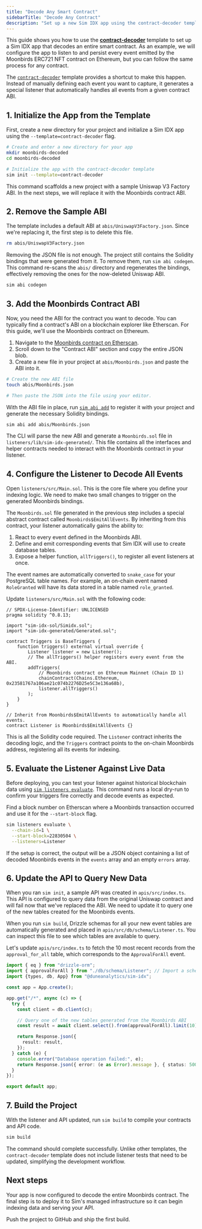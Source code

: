 ```yaml
---
title: "Decode Any Smart Contract"
sidebarTitle: "Decode Any Contract"
description: "Set up a new Sim IDX app using the contract-decoder template to decode all events and functions from any smart contract."
---
```


This guide shows you how to use the [**contract-decoder**](/idx/resources/templates) template to set up a Sim IDX app that decodes an entire smart contract. As an example, we will configure the app to listen to and persist every event emitted by the Moonbirds ERC721 NFT contract on Ethereum, but you can follow the same process for any contract.

The [`contract-decoder`](https://github.com/duneanalytics/sim-idx-example-contract-decoder) template provides a shortcut to make this happen. Instead of manually defining each event you want to capture, it generates a special listener that automatically handles all events from a given contract ABI.

## 1. Initialize the App from the Template

First, create a new directory for your project and initialize a Sim IDX app using the `--template=contract-decoder` flag.

```bash
# Create and enter a new directory for your app
mkdir moonbirds-decoded
cd moonbirds-decoded

# Initialize the app with the contract-decoder template
sim init --template=contract-decoder
```

This command scaffolds a new project with a sample Uniswap V3 Factory ABI. In the next steps, we will replace it with the Moonbirds contract ABI.

## 2. Remove the Sample ABI

The template includes a default ABI at `abis/UniswapV3Factory.json`. Since we're replacing it, the first step is to delete this file.

```bash
rm abis/UniswapV3Factory.json
```

Removing the JSON file is not enough. The project still contains the Solidity bindings that were generated from it. To remove them, run `sim abi codegen`. This command re-scans the `abis/` directory and regenerates the bindings, effectively removing the ones for the now-deleted Uniswap ABI.

```bash
sim abi codegen
```

## 3. Add the Moonbirds Contract ABI

Now, you need the ABI for the contract you want to decode. You can typically find a contract's ABI on a blockchain explorer like Etherscan. For this guide, we'll use the Moonbirds contract on Ethereum.

1.  Navigate to the [Moonbirds contract on Etherscan](https://etherscan.io/address/0x23581767a106ae21c074b2276D25e5C3e136a68b#code).
2.  Scroll down to the "Contract ABI" section and copy the entire JSON blob.
3.  Create a new file in your project at `abis/Moonbirds.json` and paste the ABI into it.

```bash
# Create the new ABI file
touch abis/Moonbirds.json

# Then paste the JSON into the file using your editor.
```

With the ABI file in place, run [`sim abi add`](/idx/cli#sim-abi-add-<file-path>) to register it with your project and generate the necessary Solidity bindings.

```bash
sim abi add abis/Moonbirds.json
```

The CLI will parse the new ABI and generate a `Moonbirds.sol` file in `listeners/lib/sim-idx-generated/`. This file contains all the interfaces and helper contracts needed to interact with the Moonbirds contract in your listener.

## 4. Configure the Listener to Decode All Events

Open `listeners/src/Main.sol`. This is the core file where you define your indexing logic. We need to make two small changes to trigger on the generated Moonbirds bindings.

The `Moonbirds.sol` file generated in the previous step includes a special abstract contract called `Moonbirds$EmitAllEvents`. By inheriting from this contract, your listener automatically gains the ability to:
1.  React to every event defined in the Moonbirds ABI.
2.  Define and emit corresponding events that Sim IDX will use to create database tables.
3.  Expose a helper function, `allTriggers()`, to register all event listeners at once.

The event names are automatically converted to `snake_case` for your PostgreSQL table names. For example, an on-chain event named `RoleGranted` will have its data stored in a table named `role_granted`.

Update `listeners/src/Main.sol` with the following code:

```solidity Main.sol
// SPDX-License-Identifier: UNLICENSED
pragma solidity ^0.8.13;

import "sim-idx-sol/Simidx.sol";
import "sim-idx-generated/Generated.sol";

contract Triggers is BaseTriggers {
    function triggers() external virtual override {
        Listener listener = new Listener();
        // The allTriggers() helper registers every event from the ABI.
        addTriggers(
            // Moonbirds contract on Ethereum Mainnet (Chain ID 1)
            chainContract(Chains.Ethereum, 0x23581767a106ae21c074b2276D25e5C3e136a68b),
            listener.allTriggers()
        );
    }
}

// Inherit from Moonbirds$EmitAllEvents to automatically handle all events.
contract Listener is Moonbirds$EmitAllEvents {}
```

This is all the Solidity code required. The `Listener` contract inherits the decoding logic, and the `Triggers` contract points to the on-chain Moonbirds address, registering all its events for indexing.

## 5. Evaluate the Listener Against Live Data

Before deploying, you can test your listener against historical blockchain data using [`sim listeners evaluate`](/idx/cli#sim-listeners-evaluate). This command runs a local dry-run to confirm your triggers fire correctly and decode events as expected.

Find a block number on Etherscan where a Moonbirds transaction occurred and use it for the `--start-block` flag.

```bash
sim listeners evaluate \
  --chain-id=1 \
  --start-block=22830504 \
  --listeners=Listener
```

If the setup is correct, the output will be a JSON object containing a list of decoded Moonbirds events in the `events` array and an empty `errors` array.

## 6. Update the API to Query New Data

When you ran `sim init`, a sample API was created in `apis/src/index.ts`. This API is configured to query data from the original Uniswap contract and will fail now that we've replaced the ABI. We need to update it to query one of the new tables created for the Moonbirds events.

When you run `sim build`, Drizzle schemas for all your new event tables are automatically generated and placed in `apis/src/db/schema/Listener.ts`. You can inspect this file to see which tables are available to query.

Let's update `apis/src/index.ts` to fetch the 10 most recent records from the `approval_for_all` table, which corresponds to the `ApprovalForAll` event.

```typescript
import { eq } from "drizzle-orm";
import { approvalForAll } from "./db/schema/Listener"; // Import a schema from the new contract
import {types, db, App} from "@duneanalytics/sim-idx";

const app = App.create();

app.get("/*", async (c) => {
  try {
    const client = db.client(c);

    // Query one of the new tables generated from the Moonbirds ABI
    const result = await client.select().from(approvalForAll).limit(10);

    return Response.json({
      result: result,
    });
  } catch (e) {
    console.error("Database operation failed:", e);
    return Response.json({ error: (e as Error).message }, { status: 500 });
  }
});

export default app;
```

## 7. Build the Project

With the listener and API updated, run `sim build` to compile your contracts and API code.

```bash
sim build
```

The command should complete successfully. Unlike other templates, the `contract-decoder` template does not include listener tests that need to be updated, simplifying the development workflow.

## Next steps

Your app is now configured to decode the entire Moonbirds contract. The final step is to deploy it to Sim's managed infrastructure so it can begin indexing data and serving your API.

<Columns cols={1}>
  <Card title="Deploy your App" href="/idx/deployment">
    Push the project to GitHub and ship the first build.
  </Card>
</Columns>